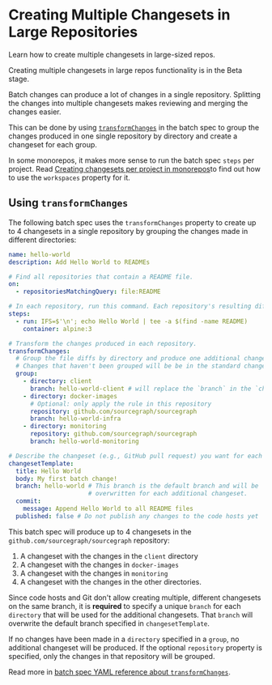 # Creating Multiple Changesets in Large Repositories

<p className="subtitle">Learn how to create multiple changesets in large-sized repos.</p>

<Callout type="note">Creating multiple changesets in large repos functionality is in the Beta stage.</Callout>

Batch changes can produce a lot of changes in a single repository. Splitting the changes into multiple changesets makes reviewing and merging the changes easier.

This can be done by using [`transformChanges`](/batch-changes/batch-spec-yaml-reference#transformchanges) in the batch spec to group the changes produced in one single repository by directory and create a changeset for each group.

<Callout type="note">In some monorepos, it makes more sense to run the batch spec `steps` per project. Read [Creating changesets per project in monorepos](/batch-changes/creating-changesets-per-project-in-monorepos)to find out how to use the `workspaces` property for it.</Callout>

## Using `transformChanges`

The following batch spec uses the `transformChanges` property to create up to 4 changesets in a single repository by grouping the changes made in different directories:

```yaml
name: hello-world
description: Add Hello World to READMEs

# Find all repositories that contain a README file.
on:
  - repositoriesMatchingQuery: file:README

# In each repository, run this command. Each repository's resulting diff is captured.
steps:
  - run: IFS=$'\n'; echo Hello World | tee -a $(find -name README)
    container: alpine:3

# Transform the changes produced in each repository.
transformChanges:
  # Group the file diffs by directory and produce one additional changeset per group.
  # Changes that haven't been grouped will be be in the standard changeset.
  group:
    - directory: client
      branch: hello-world-client # will replace the `branch` in the `changesetTemplate`
    - directory: docker-images
      # Optional: only apply the rule in this repository
      repository: github.com/sourcegraph/sourcegraph
      branch: hello-world-infra
    - directory: monitoring
      repository: github.com/sourcegraph/sourcegraph
      branch: hello-world-monitoring

# Describe the changeset (e.g., GitHub pull request) you want for each repository.
changesetTemplate:
  title: Hello World
  body: My first batch change!
  branch: hello-world # This branch is the default branch and will be
                      # overwritten for each additional changeset.
  commit:
    message: Append Hello World to all README files
  published: false # Do not publish any changes to the code hosts yet
```

This batch spec will produce up to 4 changesets in the `github.com/sourcegraph/sourcegraph` repository:

1. A changeset with the changes in the `client` directory
1. A changeset with the changes in `docker-images`
1. A changeset with the changes in `monitoring`
1. A changeset with the changes in the other directories.

Since code hosts and Git don't allow creating multiple, different changesets on the same branch, it is **required** to specify a unique `branch` for each `directory` that will be used for the additional changesets. That `branch` will overwrite the default branch specified in `changesetTemplate`.

If no changes have been made in a `directory` specified in a `group`, no additional changeset will be produced. If the optional `repository` property is specified, only the changes in that repository will be grouped.

<Callout type="info">Read more in [batch spec YAML reference about `transformChanges`](/batch-changes/batch-spec-yaml-reference#transformchanges).</Callout>
